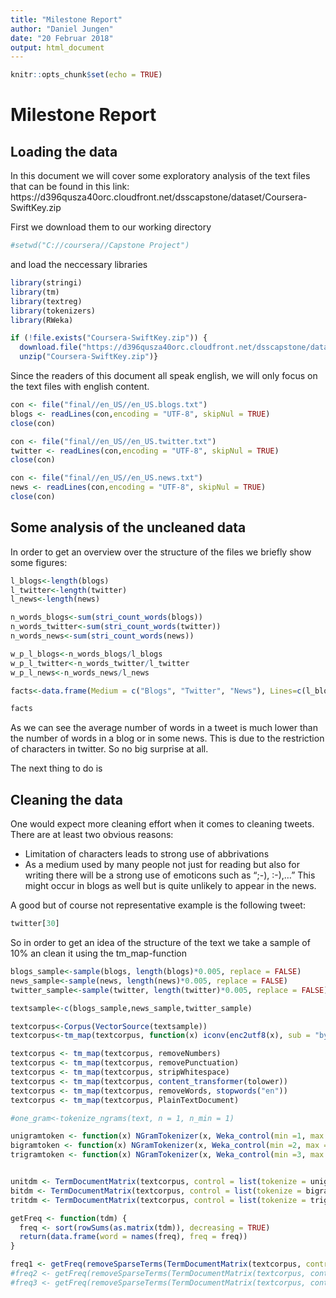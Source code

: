 ---
title: "Milestone Report"
author: "Daniel Jungen"
date: "20 Februar 2018"
output: html_document
---

```{r setup, include=FALSE}
knitr::opts_chunk$set(echo = TRUE)
```

# Milestone Report

## Loading the data

In this document we will cover some exploratory analysis of the text files that can be found in this link:
https://d396qusza40orc.cloudfront.net/dsscapstone/dataset/Coursera-SwiftKey.zip

First we download them to our working directory
```{r, echo = FALSE}
#setwd("C://coursera//Capstone Project")
```
and load the neccessary libraries

```{r}
library(stringi)
library(tm)
library(textreg)
library(tokenizers)
library(RWeka)
```


```{r}
if (!file.exists("Coursera-SwiftKey.zip")) {
  download.file("https://d396qusza40orc.cloudfront.net/dsscapstone/dataset/Coursera-SwiftKey.zip", "Coursera-SwiftKey.zip")
  unzip("Coursera-SwiftKey.zip")}
```
Since the readers of this document all speak english, we will only focus on the text files with english content.

```{r, warning = FALSE, cache = TRUE}
con <- file("final//en_US//en_US.blogs.txt")
blogs <- readLines(con,encoding = "UTF-8", skipNul = TRUE)
close(con)

con <- file("final//en_US//en_US.twitter.txt")
twitter <- readLines(con,encoding = "UTF-8", skipNul = TRUE)
close(con)

con <- file("final//en_US//en_US.news.txt")
news <- readLines(con,encoding = "UTF-8", skipNul = TRUE)
close(con)
```

## Some analysis of the uncleaned data

In order to get an overview over the structure of the files we briefly show some figures:

```{r, cache = TRUE}
l_blogs<-length(blogs)
l_twitter<-length(twitter)
l_news<-length(news)

n_words_blogs<-sum(stri_count_words(blogs))
n_words_twitter<-sum(stri_count_words(twitter))
n_words_news<-sum(stri_count_words(news))

w_p_l_blogs<-n_words_blogs/l_blogs
w_p_l_twitter<-n_words_twitter/l_twitter
w_p_l_news<-n_words_news/l_news

facts<-data.frame(Medium = c("Blogs", "Twitter", "News"), Lines=c(l_blogs,l_twitter,l_news), Words=c(n_words_blogs,n_words_twitter, n_words_news), AVG = c(w_p_l_blogs, w_p_l_twitter, w_p_l_news))

facts

```

As we can see the average number of words in a tweet is much lower than the number of words in a blog or in some news. This is due to the restriction of characters in twitter. So no big surprise at all.

The next thing to do is

## Cleaning the data

One would expect more cleaning effort when it comes to cleaning tweets. There are at least two obvious reasons:

* Limitation of characters leads to strong use of abbrivations
* As a medium used by many people not just for reading but also for writing there will be a strong use of emoticons such as ";-), :-),..." This might occur in blogs as well but is quite unlikely to appear in the news.

A good but of course not representative example is the following tweet:
```{r, cache = TRUE}
twitter[30]
```
So in order to get an idea of the structure of the text we take a sample of 10% an clean it using the tm_map-function


```{r, cache=TRUE}
blogs_sample<-sample(blogs, length(blogs)*0.005, replace = FALSE)
news_sample<-sample(news, length(news)*0.005, replace = FALSE)
twitter_sample<-sample(twitter, length(twitter)*0.005, replace = FALSE)

textsample<-c(blogs_sample,news_sample,twitter_sample)

textcorpus<-Corpus(VectorSource(textsample))
textcorpus<-tm_map(textcorpus, function(x) iconv(enc2utf8(x), sub = "byte"))

textcorpus <- tm_map(textcorpus, removeNumbers)
textcorpus <- tm_map(textcorpus, removePunctuation)
textcorpus <- tm_map(textcorpus, stripWhitespace)
textcorpus <- tm_map(textcorpus, content_transformer(tolower))
textcorpus <- tm_map(textcorpus, removeWords, stopwords("en"))
textcorpus <- tm_map(textcorpus, PlainTextDocument)

#one_gram<-tokenize_ngrams(text, n = 1, n_min = 1)

unigramtoken <- function(x) NGramTokenizer(x, Weka_control(min =1, max = 1))
bigramtoken <- function(x) NGramTokenizer(x, Weka_control(min =2, max = 2))
trigramtoken <- function(x) NGramTokenizer(x, Weka_control(min =3, max = 3))


unitdm <- TermDocumentMatrix(textcorpus, control = list(tokenize = unigramtoken))
bitdm <- TermDocumentMatrix(textcorpus, control = list(tokenize = bigramtoken))
tritdm <- TermDocumentMatrix(textcorpus, control = list(tokenize = trigramtoken))

getFreq <- function(tdm) {
  freq <- sort(rowSums(as.matrix(tdm)), decreasing = TRUE)
  return(data.frame(word = names(freq), freq = freq))
}

freq1 <- getFreq(removeSparseTerms(TermDocumentMatrix(textcorpus, control = list(tokenize = unitdm)), 0.9999))
#freq2 <- getFreq(removeSparseTerms(TermDocumentMatrix(textcorpus, control = list(tokenize = bitdm)), 0.9999))
#freq3 <- getFreq(removeSparseTerms(TermDocumentMatrix(textcorpus, control = list(tokenize = tritdm)), 0.9999))

```


